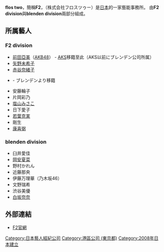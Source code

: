{{lowercase}}
{{Infobox Company 
| company_name  = flos two<br/>株式会社フロスツゥー<br/>flos two Co.,Ltd.
| company_type  = 藝人經紀公司
| foundation    = 2008年
| location      = 邮编107-0062<br/>東京都港区南青山5-12-3<br/>小田急南青山302F
| key_people    = 董事長 落合悦子
| industry      = 
| homepage      = [http://www.ftwo.co.jp/ F2官網]
}}
'''flos two'''，簡稱'''F2'''，（株式会社フロスツゥー）是[[日本|日本]]的一家藝能事務所。
由'''F2 division'''與'''blenden division'''兩部分組成。

== 所属藝人 ==
=== F2 division ===
* [[前田亞美|前田亞美]]（[[AKB48|AKB48]]） - [[AKS|AKS]]移籍至此（AKS以前にブレンデン公司所属）
* [[矢野未希子|矢野未希子]]
* [[赤谷奈緒子|赤谷奈緒子]]
* {{link-ja|西山恵子|西山恵子 (モデル)}} - ブレンデンより移籍
* 安藤輪子
* 片岡彩乃
* [[塩山みさこ|塩山みさこ]]
* 日下愛子
* [[若葉克実|若葉克実]]
* 剛生
* [[康喜弼|康喜弼]]

=== blenden division ===
* 臼井愛佳
* [[岡安夏菜|岡安夏菜]]
* 野村かれん
* 近藤那央
* 伊藤万理華（乃木坂46）
* 文野瑞希
* 渋谷美優
* [[白坂奈奈|白坂奈奈]]

== 外部連結 ==
* [https://web.archive.org/web/20100726111004/http://www.ftwo.co.jp/ F2官網]

{{Company-stub}}

[[Category:日本藝人經紀公司|Category:日本藝人經紀公司]]
[[Category:港區公司_(東京都)|Category:港區公司 (東京都)]]
[[Category:2008年日本建立|Category:2008年日本建立]]